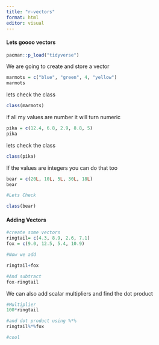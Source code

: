 ```yaml
---
title: "r-vectors"
format: html
editor: visual
---
```


#### Lets goooo vectors
```r
pacman::p_load("tidyverse")
```

We are going to create and store a vector

```r
marmots = c("blue", "green", 4, "yellow")
marmots
```
lets check the class

```r
class(marmots)
```
if all my values are number it will turn numeric 

```r
pika = c(12.4, 6.8, 2.9, 8.8, 5) 
pika
```
lets check the class

```r
class(pika)
```

If the values are integers you can do that too 

```r
bear = c(20L, 10L, 5L, 30L, 18L)
bear

#Lets Check

class(bear)
```

#### Adding Vectors

```r
#create some vectors 
ringtail= c(4.3, 8.9, 2.6, 7.1)
fox = c(9.0, 12.5, 5.4, 10.9)

#Now we add

ringtail+fox

#And subtract 
fox-ringtail
```
We can also add scalar multipliers and find the dot product

```r
#Multiplier
100*ringtail

#and dot product using %*%
ringtail%*%fox

#cool

```

